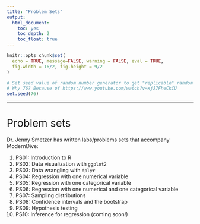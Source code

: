 ```yaml
---
title: "Problem Sets"
output:
  html_document:
    toc: yes
    toc_depth: 2
    toc_float: true
---
```


```r
knitr::opts_chunk$set(
  echo = TRUE, message=FALSE, warning = FALSE, eval = TRUE, 
  fig.width = 16/2, fig.height = 9/2
)

# Set seed value of random number generator to get "replicable" random numbers.
# Why 76? Because of https://www.youtube.com/watch?v=xjJ7FheCkCU
set.seed(76)
```

<!--
{target="_blank"}
-->

<style>
h1{font-weight: 400;}
</style>



***



# Problem sets

Dr. Jenny Smetzer has written labs/problems sets that accompany ModernDive:

1. PS01: Introduction to R
1. PS02: Data visualization with `ggplot2`
1. PS03: Data wrangling with `dplyr`
1. PS04: Regression with one numerical variable
1. PS05: Regression with one categorical variable
1. PS06: Regression with one numerical and one categorical variable
1. PS07: Sampling distributions
1. PS08: Confidence intervals and the bootstrap
1. PS09: Hypothesis testing
1. PS10: Inference for regression (coming soon!)
